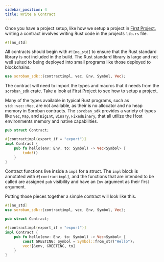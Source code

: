```yaml
---
sidebar_position: 4
title: Write a Contract
---
```


Once you have a project setup, like how we setup a project in [First
Project](first-project.mdx), writing a contract involves writing Rust code in
the projects `lib.rs` file.

```rust
#![no_std]
```

All contracts should begin with `#![no_std]` to ensure that the Rust standard
library is not included in the build. The Rust standard library is large and not
well suited to being deployed into small programs like those deployed to
blockchains.

```rust
use soroban_sdk::{contractimpl, vec, Env, Symbol, Vec};
```

The contract will need to import the types and macros that it needs from the
`soroban_sdk` crate. Take a look at [First Project](first-project.mdx) to see
how to setup a project.

Many of the types available in typical Rust programs, such as `std::vec::Vec`,
are not available, as their is no allocator and no heap memory in Soroban
contracts. The `soroban_sdk` provides a variety of types like `Vec`, `Map`, and
`BigInt`, `Binary`, `FixedBinary`, that all utilize the Host environments memory
and native capabilities.

```rust
pub struct Contract;

#[contractimpl(export_if = "export")]
impl Contract {
    pub fn hello(env: Env, to: Symbol) -> Vec<Symbol> {
        todo!()
    }
}
```

Contract functions live inside a `impl` for a struct. The `impl` block is
annotated with `#[contractimpl]`, and the functions that are intended to be
called are assigned `pub` visibility and have an `Env` argument as their first
argument.

Putting those pieces together a simple contract will look like this.

```rust
#![no_std]
use soroban_sdk::{contractimpl, vec, Env, Symbol, Vec};

pub struct Contract;

#[contractimpl(export_if = "export")]
impl Contract {
    pub fn hello(env: Env, to: Symbol) -> Vec<Symbol> {
        const GREETING: Symbol = Symbol::from_str("Hello");
        vec![&env, GREETING, to]
    }
}
```
